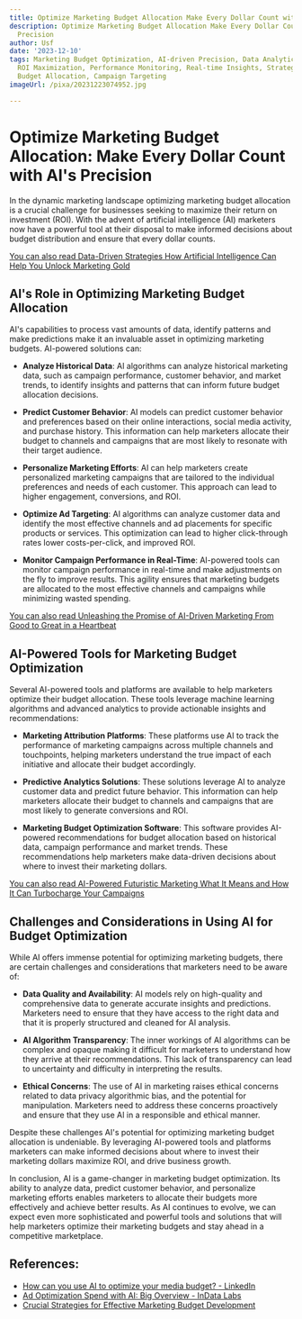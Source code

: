 ```yaml
---
title: Optimize Marketing Budget Allocation Make Every Dollar Count with AI's Precision
description: Optimize Marketing Budget Allocation Make Every Dollar Count with AI's
  Precision
author: Usf
date: '2023-12-10'
tags: Marketing Budget Optimization, AI-driven Precision, Data Analytics, Cost Efficiency,
  ROI Maximization, Performance Monitoring, Real-time Insights, Strategic Decision-Making,
  Budget Allocation, Campaign Targeting
imageUrl: /pixa/20231223074952.jpg

---
```

# Optimize Marketing Budget Allocation: Make Every Dollar Count with AI's Precision

In the  dynamic marketing landscape optimizing marketing budget allocation is  a crucial  challenge for businesses seeking to maximize  their return on investment (ROI). With the advent of artificial  intelligence (AI) marketers  now have a powerful tool at their  disposal to make informed decisions about  budget distribution  and ensure that every dollar counts.

[You can also read Data-Driven Strategies How Artificial Intelligence Can  Help You Unlock  Marketing Gold](Data-Driven%20Strategies%20How%20Artificial%20Intelligence%20Can%20Help%20You%20Unlock%20Marketing%20Gold)


## AI's Role in Optimizing Marketing Budget Allocation

AI's capabilities to process vast amounts  of data, identify patterns and make predictions  make it an invaluable asset  in optimizing marketing budgets. AI-powered solutions can:

- **Analyze Historical Data**: AI  algorithms can analyze  historical  marketing data, such as campaign performance,  customer behavior, and market trends, to identify insights and patterns that can inform future budget allocation  decisions.


- **Predict Customer  Behavior**: AI models can predict customer behavior  and preferences based on their online interactions, social media activity, and purchase history. This  information can help marketers  allocate their budget to channels and campaigns that are most likely to resonate with their target audience.


- **Personalize Marketing Efforts**: AI can help marketers create  personalized marketing campaigns that are tailored to the individual preferences and needs of each customer. This approach can lead to higher engagement, conversions, and ROI.


-  **Optimize Ad Targeting**: AI algorithms can analyze customer data  and  identify the most effective channels and ad placements for specific products or services. This  optimization can lead  to higher  click-through rates lower costs-per-click, and improved ROI.


- **Monitor  Campaign Performance  in Real-Time**: AI-powered tools can monitor campaign  performance in real-time and make  adjustments on  the fly to improve results. This agility ensures that marketing budgets are allocated to the most effective channels and campaigns while minimizing wasted spending.

[You can also read Unleashing the Promise of AI-Driven Marketing From Good to Great in a Heartbeat](Unleashing%20the%20Promise%20of%20AI-Driven%20Marketing%20From%20Good%20to%20Great%20in%20a%20Heartbeat)


## AI-Powered Tools for Marketing Budget Optimization

Several  AI-powered tools  and platforms are available to help marketers optimize their budget allocation. These tools leverage machine learning algorithms  and advanced analytics to provide actionable insights and recommendations:

- **Marketing Attribution Platforms**: These platforms use AI to track the performance of marketing  campaigns across multiple channels and touchpoints, helping marketers  understand the true impact of each initiative and allocate their budget accordingly.


- **Predictive Analytics  Solutions**: These solutions leverage AI to  analyze customer data and  predict future behavior. This information can help marketers allocate their budget to channels and campaigns that are  most likely to  generate conversions and  ROI.


- **Marketing  Budget Optimization Software**:  This software provides AI-powered  recommendations for budget  allocation based on historical data, campaign performance and market trends. These recommendations help marketers make data-driven  decisions about where to invest their marketing dollars.

[You can also read AI-Powered Futuristic Marketing What It Means  and How It Can Turbocharge Your Campaigns](AI-Powered%20Futuristic%20Marketing%20What%20It%20Means%20and%20How%20It%20Can%20Turbocharge%20Your%20Campaigns)


## Challenges and Considerations in Using AI for Budget Optimization

While AI offers immense potential for optimizing marketing budgets, there are certain challenges and considerations that marketers need to be aware of:

- **Data Quality and Availability**: AI models rely on high-quality and comprehensive data to generate accurate insights and  predictions. Marketers need to ensure that they have access to the right data and that it is properly structured and cleaned for AI  analysis.


- **AI Algorithm Transparency**: The inner workings of  AI algorithms can be complex and opaque making it difficult for marketers to understand how they arrive at  their recommendations. This lack of  transparency can  lead to uncertainty and difficulty in interpreting the results.


- **Ethical Concerns**: The use of AI in marketing raises ethical concerns related to data privacy algorithmic bias,  and the potential for  manipulation. Marketers need to address these concerns proactively and ensure that they use AI in a responsible and ethical manner.

Despite these challenges AI's potential for optimizing marketing budget allocation is  undeniable. By leveraging AI-powered tools and platforms marketers can make informed decisions about where to invest their marketing dollars maximize ROI, and  drive business growth.

In conclusion, AI is a game-changer in marketing budget optimization. Its ability to analyze data, predict customer behavior, and  personalize marketing efforts enables marketers to allocate  their budgets more effectively  and achieve better results. As AI  continues to evolve, we  can expect even more sophisticated  and  powerful tools and solutions that will help marketers optimize their  marketing  budgets and stay ahead in a competitive marketplace.

## References:
- [How can you use AI to optimize your media budget? - LinkedIn](https://www.linkedin.com/advice/0/how-can-you-use-ai-optimize-your-media-budget-marketing-advice-1-hmj4c)
- [Ad Optimization Spend with AI: Big Overview - InData Labs](https://indatalabs.com/blog/ad-spend-optimization-with-ai)
- [Crucial Strategies for Effective Marketing Budget Development](https://improvado.io/blog/crafting-marketing-budget-guide)
